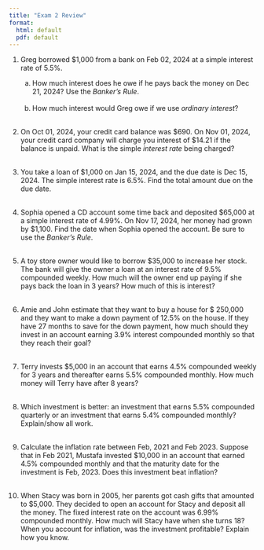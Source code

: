 ```yaml
---
title: "Exam 2 Review"
format:
  html: default
  pdf: default
---
```


1.  Greg borrowed \$1,000 from a bank on Feb 02, 2024 at a simple interest rate of 5.5%.

    a)  How much interest does he owe if he pays back the money on Dec 21, 2024? Use the *Banker's Rule*. \vspace{1.5in} <br><br>
    b)  How much interest would Greg owe if we use *ordinary interest*?\vspace{1.5in}<br><br>

2.  On Oct 01, 2024, your credit card balance was \$690. On Nov 01, 2024, your credit card company will charge you interest of \$14.21 if the balance is unpaid. What is the simple *interest rate* being charged?\clearpage<br><br>

3.  You take a loan of \$1,000 on Jan 15, 2024, and the due date is Dec 15, 2024. The simple interest rate is 6.5%. Find the total amount due on the due date. \vspace{2in}<br><br>

4.  Sophia opened a CD account some time back and deposited \$65,000 at a simple interest rate of 4.99%. On Nov 17, 2024, her money had grown by \$1,100. Find the date when Sophia opened the account. Be sure to use the *Banker's Rule*. \vspace{2.5in}<br><br>

5.  A toy store owner would like to borrow \$35,000 to increase her stock. The bank will give the owner a loan at an interest rate of 9.5% compounded weekly. How much will the owner end up paying if she pays back the loan in 3 years? How much of this is interest? \vspace{2.2in}<br><br>

6.  Amie and John estimate that they want to buy a house for \$ 250,000 and they want to make a down payment of 12.5% on the house. If they have 27 months to save for the down payment, how much should they invest in an account earning 3.9% interest compounded monthly so that they reach their goal? \clearpage<br><br>

7.  Terry invests \$5,000 in an account that earns 4.5% compounded weekly for 3 years and thereafter earns 5.5% compounded monthly. How much money will Terry have after 8 years? \vspace{2.2in}<br><br>

8.  Which investment is better: an investment that earns 5.5% compounded quarterly or an investment that earns 5.4% compounded monthly? Explain/show all work. \clearpage<br><br>

9.  Calculate the inflation rate between Feb, 2021 and Feb 2023. Suppose that in Feb 2021, Mustafa invested \$10,000 in an account that earned 4.5% compounded monthly and that the maturity date for the investment is Feb, 2023. Does this investment beat inflation? \vspace{3in}<br><br>

10. When Stacy was born in 2005, her parents got cash gifts that amounted to \$5,000. They decided to open an account for Stacy and deposit all the money. The fixed interest rate on the account was 6.99% compounded monthly. How much will Stacy have when she turns 18? When you account for inflation, was the investment profitable? Explain how you know.
